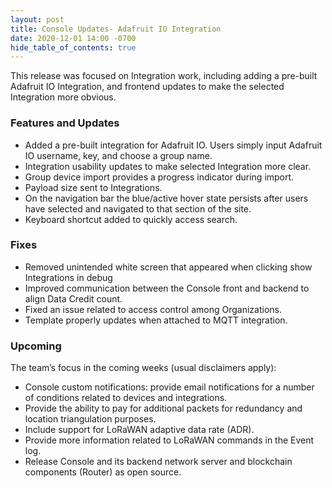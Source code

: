 ```yaml
---
layout: post
title: Console Updates- Adafruit IO Integration
date: 2020-12-01 14:00 -0700
hide_table_of_contents: true
---
```


This release was focused on Integration work, including adding a pre-built Adafruit IO Integration,
and frontend updates to make the selected Integration more obvious.

<!--truncate-->

### Features and Updates

- Added a pre-built integration for Adafruit IO. Users simply input Adafruit IO username, key, and
  choose a group name.
- Integration usability updates to make selected Integration more clear.
- Group device import provides a progress indicator during import.
- Payload size sent to Integrations.
- On the navigation bar the blue/active hover state persists after users have selected and navigated
  to that section of the site.
- Keyboard shortcut added to quickly access search.

### Fixes

- Removed unintended white screen that appeared when clicking show Integrations in debug
- Improved communication between the Console front and backend to align Data Credit count.
- Fixed an issue related to access control among Organizations.
- Template properly updates when attached to MQTT integration.

### Upcoming

The team’s focus in the coming weeks (usual disclaimers apply):

- Console custom notifications: provide email notifications for a number of conditions related to
  devices and integrations.
- Provide the ability to pay for additional packets for redundancy and location triangulation
  purposes.
- Include support for LoRaWAN adaptive data rate (ADR).
- Provide more information related to LoRaWAN commands in the Event log.
- Release Console and its backend network server and blockchain components (Router) as open source.
